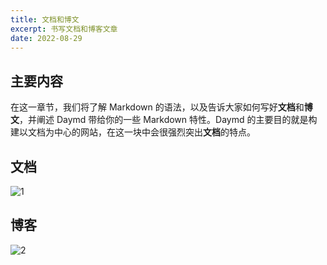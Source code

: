 ```yaml
---
title: 文档和博文
excerpt: 书写文档和博客文章
date: 2022-08-29
---
```


## 主要内容

在这一章节，我们将了解 Markdown 的语法，以及告诉大家如何写好**文档**和**博文**，并阐述 Daymd 带给你的一些 Markdown 特性。Daymd 的主要目的就是构建以文档为中心的网站，在这一块中会很强烈突出**文档**的特点。  

## 文档

![1](https://jetzihan-img.oss-cn-beijing.aliyuncs.com/blog/20220830150125.png)

## 博客

![2](https://jetzihan-img.oss-cn-beijing.aliyuncs.com/blog/20220830150203.png)
